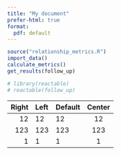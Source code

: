 ```yaml
---
title: "My document"
prefer-html: true
format:
  pdf: default
---
```


```r
source("relationship_metrics.R")
import_data()
calculate_metrics()
get_results(follow_up)
```

```r
# library(reactable)
# reactable(follow_up)

```

| Right | Left | Default | Center |
|------:|:-----|---------|:------:|
|    12 | 12   | 12      |   12   |
|   123 | 123  | 123     |  123   |
|     1 | 1    | 1       |   1    |
